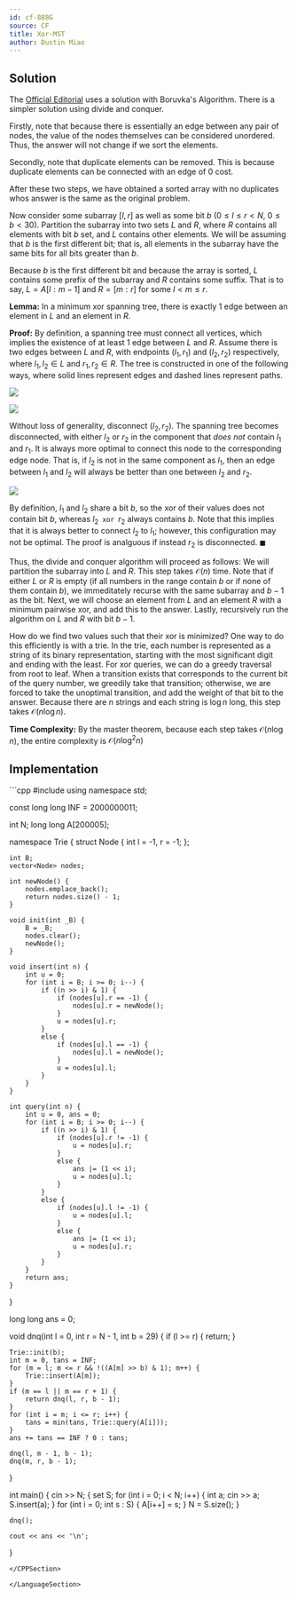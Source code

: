 ```yaml
---
id: cf-888G
source: CF
title: Xor-MST
author: Dustin Miao
---
```


## Solution

The [Official Editorial](https://codeforces.com/blog/entry/55701) uses a solution with Boruvka's Algorithm. There is a simpler solution using divide and conquer.

Firstly, note that because there is essentially an edge between any pair of nodes, the value of the nodes themselves can be considered unordered. Thus, the answer will not change if we sort the elements. 

Secondly, note that duplicate elements can be removed. This is because duplicate elements can be connected with an edge of 0 cost.

After these two steps, we have obtained a sorted array with no duplicates whos answer is the same as the original problem.

Now consider some subarray $[l, r]$ as well as some bit $b$ ($0 \leq l \leq r < N$, $0 \leq b < 30$). Partition the subarray into two sets $L$ and $R$, where $R$ contains all elements with bit $b$ set, and $L$ contains other elements. We will be assuming that $b$ is the first different bit; that is, all elements in the subarray have the same bits for all bits greater than $b$. 

Because $b$ is the first different bit and because the array is sorted, $L$ contains some prefix of the subarray and $R$ contains some suffix. That is to say, $L = A[l:m - 1]$ and $R = [m : r]$ for some $l < m \leq r$. 

**Lemma:** In a minimum xor spanning tree, there is exactly 1 edge between an element in $L$ and an element in $R$.

**Proof:** By definition, a spanning tree must connect all vertices, which implies the existence of at least 1 edge between $L$ and $R$. Assume there is two edges between $L$ and $R$, with endpoints $(l_1, r_1)$ and $(l_2, r_2)$ respectively, where $l_1, l_2 \in L$ and $r_1, r_2 \in R$. The tree is constructed in one of the following ways, where solid lines represent edges and dashed lines represent paths. 

![](<cf-888G/double1.png>)

![](<cf-888G/double2.png>)

Without loss of generality, disconnect $(l_2, r_2)$. The spanning tree becomes disconnected, with either $l_2$ or $r_2$ in the component that _does not_ contain $l_1$ and $r_1$. It is always more optimal to connect this node to the corresponding edge node. That is, if $l_2$ is not in the same component as $l_1$, then an edge between $l_1$ and $l_2$ will always be better than one between $l_2$ and $r_2$. 

![](<cf-888G/single.png>)

By definition, $l_1$ and $l_2$ share a bit $b$, so the xor of their values does not contain bit $b$, whereas $l_2 \texttt{ xor } r_2$ always contains $b$. 
Note that this implies that it is always better to connect $l_2$ to $l_1$; however, this configuration may not be optimal. The proof is analguous if instead $r_2$ is disconnected. $\blacksquare$

Thus, the divide and conquer algorithm will proceed as follows: We will partition the subarray into $L$ and $R$. This step takes $\mathcal{O}(n)$ time. Note that if either $L$ or $R$ is empty (if all numbers in the range contain $b$ or if none of them contain $b$), we immeditately recurse with the same subarray and $b - 1$ as the bit. Next, we will choose an element from $L$ and an element $R$ with a minimum pairwise xor, and add this to the answer. Lastly, recursively run the algorithm on $L$ and $R$ with bit $b - 1$. 

How do we find two values such that their xor is minimized? One way to do this efficiently is with a trie. In the trie, each number is represented as a string of its binary representation, starting with the most significant digit and ending with the least. For xor queries, we can do a greedy traversal from root to leaf. When a transition exists that corresponds to the current bit of the query number, we greedily take that transition; otherwise, we are forced to take the unoptimal transition, and add the weight of that bit to the answer. Because there are $n$ strings and each string is $\log n$ long, this step takes $\mathcal{O}(n \log n)$.

**Time Complexity:** By the master theorem, because each step takes $\mathcal{O}(n \log n)$, the entire complexity is $\mathcal{O}(n \log^2 n)$

## Implementation

<LanguageSection>

<CPPSection>
```cpp
#include <bits/stdc++.h>
using namespace std;

const long long INF = 2000000011;

int N;
long long A[200005];

namespace Trie {
	struct Node { int l = -1, r = -1; };

	int B;
	vector<Node> nodes;

	int newNode() {
		nodes.emplace_back();
		return nodes.size() - 1;
	}

	void init(int _B) {
		B = _B;
		nodes.clear();
		newNode();
	}

	void insert(int n) {
		int u = 0;
		for (int i = B; i >= 0; i--) {
			if ((n >> i) & 1) {
				if (nodes[u].r == -1) {
					nodes[u].r = newNode();
				}
				u = nodes[u].r;
			}
			else {
				if (nodes[u].l == -1) {
					nodes[u].l = newNode();
				}
				u = nodes[u].l;
			}
		}
	}

	int query(int n) {
		int u = 0, ans = 0;
		for (int i = B; i >= 0; i--) {
			if ((n >> i) & 1) {
				if (nodes[u].r != -1) {
					u = nodes[u].r;
				}
				else {
					ans |= (1 << i);
					u = nodes[u].l;
				}
			}
			else {
				if (nodes[u].l != -1) {
					u = nodes[u].l;
				}
				else {
					ans |= (1 << i);
					u = nodes[u].r;
				}
			}
		}
		return ans;
	}
}
 
long long ans = 0;
 
void dnq(int l = 0, int r = N - 1, int b = 29) {
	if (l >= r) {
		return;
	}
	
	Trie::init(b);
	int m = 0, tans = INF;
	for (m = l; m <= r && !((A[m] >> b) & 1); m++) {
		Trie::insert(A[m]);
	}
	if (m == l || m == r + 1) {
		return dnq(l, r, b - 1);
	}
	for (int i = m; i <= r; i++) {
		tans = min(tans, Trie::query(A[i]));
	}
	ans += tans == INF ? 0 : tans;

	dnq(l, m - 1, b - 1);
	dnq(m, r, b - 1);
}
 
int main() {
	cin >> N; 
	{
		set<int> S;
		for (int i = 0; i < N; i++) {
			int a;
			cin >> a;
			S.insert(a);
		}
		for (int i = 0; int s : S) {
			A[i++] = s;
		}
		N = S.size();
	}
 
	dnq();
 
	cout << ans << '\n';
}
```
</CPPSection>

</LanguageSection>

